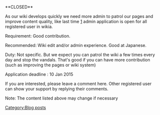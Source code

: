<nowiki>**CLOSED**</nowiki>

As our wiki develops quickly we need more admin to patrol our pages and improve content quality, like last time [http://kancolle.wikia.com/wiki/User_blog:CDRW/Admin_appliction] admin application is open for all registered user in wikia.

Requirement: Good contribution.

Recommended: Wiki edit and/or admin experience. Good at Japanese.

Duty: Not specific. But we expect you can patrol the wiki a few times every day and stop the vandals. That's good if you can have more contribution (such as improving the pages or wiki system)

Application deadline : 10 Jan 2015

If you are interested, please leave a comment here. Other registered user can show your support by replying their comments.

Note: The content listed above may change if necessary
[[Category:Blog posts]]